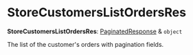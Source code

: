 
# StoreCustomersListOrdersRes

 **StoreCustomersListOrdersRes**: [PaginatedResponse](../../interfaces/medusa.PaginatedResponse/page.mdx) & `object`

The list of the customer's orders with pagination fields.
